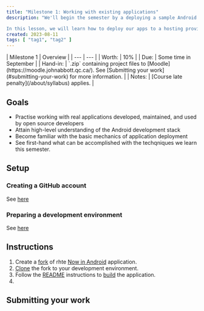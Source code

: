 ```yaml
---
title: "Milestone 1: Working with existing applications"
description: "We'll begin the semester by a deploying a sample Android application.

In this lesson, we will learn how to deploy our apps to a hosting provider, allowing us to run, build, and operate our web applications in the cloud."
created: 2023-08-11
tags: [ "tag1", "tag2" ]
---
```


<div class="first-col-header">
| Milestone 1 | Overview |
| --- | --- |
| Worth: | 10% |
| Due: | Some time in September |
| Hand-in: | `.zip` containing project files to [Moodle](https://moodle.johnabbott.qc.ca/). See [Submitting your work](#submitting-your-work) for more information. |
| Notes: | [Course late penalty](/about/syllabus) applies. |
</div>

## Goals

- Practise working with real applications developed, maintained, and used by open source developers
- Attain high-level understanding of the Android development stack
- Become familiar with the basic mechanics of application deployment
- See first-hand what can be accomplished with the techqniques we learn this semester.

## Setup

### Creating a GitHub account

See [here](#)

### Preparing a development environment

See [here](#)

## Instructions

1. Create a [fork](#) of rhte [Now in Android](https://github.com/android/nowinandroid) application.
2. [Clone](#) the fork to your development environment.
3. Follow the [README](https://github.com/android/nowinandroid/blob/main/README.md) instructions to [build](#) the application.
4. 

## Submitting your work
